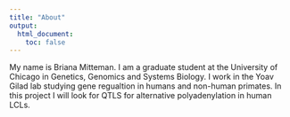 ```yaml
---
title: "About"
output:
  html_document:
    toc: false
---
```


My name is Briana Mitteman. I am a graduate student at the University of Chicago in Genetics, Genomics and Systems Biology. I work in the Yoav Gilad lab studying gene regualtion in humans and non-human primates. In this project I will look for QTLS for alternative polyadenylation in human LCLs. 
